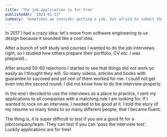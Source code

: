 ```yaml
---
title: 'The job application is for free'
publishedAt: '2021-01-13'
summary: 'Sometimes we consider getting a job, but afraid to submit the first application because we think we are not ready...'
---
```


In 2017 I had a crazy idea: let's move from software engineering to ux design because it sounded like a cool idea. 

After a bunch of self study and courses I wanted to do the job interviews right, so I studied how others prepare their portfolio, CV etc. I was prepared... 

After around 50-60 rejections I started to see that things did not work so easily as I thought they will. So many videos, articles and books with guarantee to succeed and yet non of them worked for me. I could not get even into the second round. I did not know how to do the interview properly.

In the end I decided to use the interviews as a place to practice, I sent my applications to all companies with a matching role I am looking for. If I wanted to rock on an interview, I needed to be good at it. I told the story of my resume so many times to so many different people, that I became fluent.

The thing is, it is super difficult to test if you are a good fit for a job/company/team. They can test if you can 'pass the interview test'. Luckily applications are for free!
